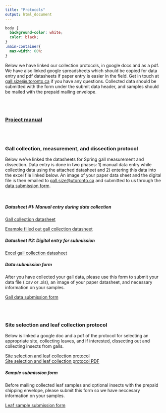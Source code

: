 ```yaml
---
title: "Protocols"
output: html_document
---
```

```css
body {
  background-color: white;
  color: black;
}
.main-container{
  max-width: 60%: 
}
```


Below we have linked our collection protocols, in google docs and as a pdf. We have also linked google spreadsheets which should be copied for data entry and pdf datasheets if paper entry is easier in the field. Get in touch at [gall.size@utoronto.ca](mailto:gall.size@utoronto.ca) if you have any questions. Collected data should be submitted with the form under the submit data header, and samples should be mailed with the prepaid mailing envelope.
 
 <br>
 <br>
 
### [Project manual](pdfs/protocols/Manual091024.pdf)
 
<br>
 <br>
 
 
### Gall collection, measurement, and dissection protocol
Below we've linked the datasheets for Spring gall measurement and dissection. Data entry is done in two phases: 1) manual data entry while collecting data using the attached datasheet and 2) entering this data into the excel file linked below. An image of your paper data sheet and the digital file is then emailed to [gall.size@utoronto.ca](mailto:gall.size@utoronto.ca) and submitted to us through the [data submission form](https://docs.google.com/forms/d/e/1FAIpQLSfk_eUa8WQ4Rp4WxrAdC_IiGDEeJ620sN0zKJxZjZVU0fWHlg/viewform?usp=sf_link). 
<br>

<br>

##### Datasheet #1: Manual entry during data collection

[Gall collection datasheet](pdfs/datasheets/gallcollectiondatasheet101023.pdf)
<br>

[Example filled out gall collection datasheet](pdfs/datasheets/examplegallcollectiondatasheet101023.pdf)
<br>

##### Datasheet #2: Digital entry for submission

[Excel gall collection datasheet](files/datasheets/galldata_entry.xls)
<br>


##### Data submission form

After you have collected your gall data, please use this form to submit your data file (.csv or .xls), an image of your paper datasheet, and necessary information on your samples. 

[Gall data submission form](https://docs.google.com/forms/d/e/1FAIpQLSfk_eUa8WQ4Rp4WxrAdC_IiGDEeJ620sN0zKJxZjZVU0fWHlg/viewform?usp=sf_link)

 <br>
 <br>

### Site selection and leaf collection protocol
Below is linked a google doc and a pdf of the protocol for selecting an appropriate site, collecting leaves, and if interested, dissecting out and collecting insects from galls.


[Site selection and leaf collection protocol](https://docs.google.com/document/d/1_Ae2mkmGzVdqvsud-dj6biTMq-wPota4ujBbuluQ1Xc/edit?usp=sharing)
<br>
[Site selection and leaf collection protocol PDF](pdfs/protocols/leafcollectionprotocol121023.pdf)
<br>

##### Sample submission form

Before mailing collected leaf samples and optional insects with the prepaid shipping envelope, please submit this form so we have neccesary information on your samples. 

[Leaf sample submission form](https://docs.google.com/forms/d/e/1FAIpQLSdOT1i9Y4e-9hLGyq0PO9CA7Z5b7epIymy-pKDRhlRQJjiXAg/viewform?usp=sf_link)

 <br>
 <br>


 






